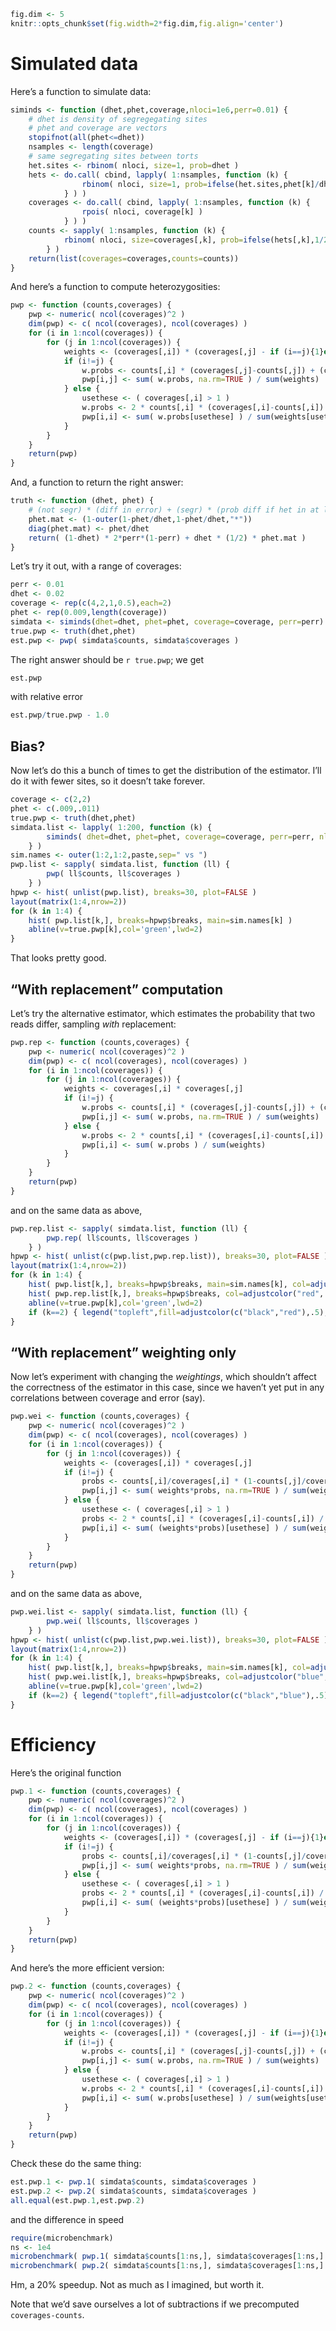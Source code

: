 ```r
fig.dim <- 5
knitr::opts_chunk$set(fig.width=2*fig.dim,fig.align='center')
```

Simulated data
==============

Here's a function to simulate data:
```r
siminds <- function (dhet,phet,coverage,nloci=1e6,perr=0.01) {
    # dhet is density of segregegating sites
    # phet and coverage are vectors
    stopifnot(all(phet<=dhet))
    nsamples <- length(coverage)
    # same segregating sites between torts
    het.sites <- rbinom( nloci, size=1, prob=dhet )
    hets <- do.call( cbind, lapply( 1:nsamples, function (k) { 
                rbinom( nloci, size=1, prob=ifelse(het.sites,phet[k]/dhet,0) )
            } ) )
    coverages <- do.call( cbind, lapply( 1:nsamples, function (k) { 
                rpois( nloci, coverage[k] ) 
            } ) )
    counts <- sapply( 1:nsamples, function (k) {
            rbinom( nloci, size=coverages[,k], prob=ifelse(hets[,k],1/2,perr) )
        } )
    return(list(coverages=coverages,counts=counts))
}
```


And here's a function to compute heterozygosities:
```r
pwp <- function (counts,coverages) {
    pwp <- numeric( ncol(coverages)^2 )
    dim(pwp) <- c( ncol(coverages), ncol(coverages) )
    for (i in 1:ncol(coverages)) {
        for (j in 1:ncol(coverages)) {
            weights <- (coverages[,i]) * (coverages[,j] - if (i==j){1}else{0} )
            if (i!=j) {
                w.probs <- counts[,i] * (coverages[,j]-counts[,j]) + (coverages[,i]-counts[,i]) * counts[,j]
                pwp[i,j] <- sum( w.probs, na.rm=TRUE ) / sum(weights)
            } else {
                usethese <- ( coverages[,i] > 1 )
                w.probs <- 2 * counts[,i] * (coverages[,i]-counts[,i])
                pwp[i,i] <- sum( w.probs[usethese] ) / sum(weights[usethese])
            }
        }
    }
    return(pwp)
}
```

And, a function to return the right answer:
```r
truth <- function (dhet, phet) {
    # (not segr) * (diff in error) + (segr) * (prob diff if het in at least one) * (prob het if segr)
    phet.mat <- (1-outer(1-phet/dhet,1-phet/dhet,"*"))
    diag(phet.mat) <- phet/dhet
    return( (1-dhet) * 2*perr*(1-perr) + dhet * (1/2) * phet.mat )
}
```

Let's try it out, with a range of coverages:
```r
perr <- 0.01
dhet <- 0.02
coverage <- rep(c(4,2,1,0.5),each=2)
phet <- rep(0.009,length(coverage))
simdata <- siminds(dhet=dhet, phet=phet, coverage=coverage, perr=perr)
true.pwp <- truth(dhet,phet)
est.pwp <- pwp( simdata$counts, simdata$coverages )
```

The right answer should be `r true.pwp`; we get
```r
est.pwp
```
with relative error
```r
est.pwp/true.pwp - 1.0
```

Bias?
-----

Now let's do this a bunch of times to get the distribution of the estimator.
I'll do it with fewer sites, so it doesn't take forever.
```r
coverage <- c(2,2)
phet <- c(.009,.011)
true.pwp <- truth(dhet,phet)
simdata.list <- lapply( 1:200, function (k) { 
        siminds( dhet=dhet, phet=phet, coverage=coverage, perr=perr, nloci=1e4 )
    } )
sim.names <- outer(1:2,1:2,paste,sep=" vs ")
pwp.list <- sapply( simdata.list, function (ll) {
        pwp( ll$counts, ll$coverages )
    } )
hpwp <- hist( unlist(pwp.list), breaks=30, plot=FALSE )
layout(matrix(1:4,nrow=2))
for (k in 1:4) {
    hist( pwp.list[k,], breaks=hpwp$breaks, main=sim.names[k] )
    abline(v=true.pwp[k],col='green',lwd=2)
}
```
That looks pretty good.


"With replacement" computation
----------------------------

Let's try the alternative estimator, which estimates the probability that two reads differ, sampling *with* replacement:
```r
pwp.rep <- function (counts,coverages) {
    pwp <- numeric( ncol(coverages)^2 )
    dim(pwp) <- c( ncol(coverages), ncol(coverages) )
    for (i in 1:ncol(coverages)) {
        for (j in 1:ncol(coverages)) {
            weights <- coverages[,i] * coverages[,j]
            if (i!=j) {
                w.probs <- counts[,i] * (coverages[,j]-counts[,j]) + (coverages[,i]-counts[,i]) * counts[,j]
                pwp[i,j] <- sum( w.probs, na.rm=TRUE ) / sum(weights)
            } else {
                w.probs <- 2 * counts[,i] * (coverages[,i]-counts[,i])
                pwp[i,i] <- sum( w.probs ) / sum(weights)
            }
        }
    }
    return(pwp)
}
```

and on the same data as above,
```r
pwp.rep.list <- sapply( simdata.list, function (ll) {
        pwp.rep( ll$counts, ll$coverages )
    } )
hpwp <- hist( unlist(c(pwp.list,pwp.rep.list)), breaks=30, plot=FALSE )
layout(matrix(1:4,nrow=2))
for (k in 1:4) {
    hist( pwp.list[k,], breaks=hpwp$breaks, main=sim.names[k], col=adjustcolor("black",.5) )
    hist( pwp.rep.list[k,], breaks=hpwp$breaks, col=adjustcolor("red",.5), add=TRUE )
    abline(v=true.pwp[k],col='green',lwd=2)
    if (k==2) { legend("topleft",fill=adjustcolor(c("black","red"),.5),legend=c("without replacement","with replacement") ) }
}
```


"With replacement" weighting only
---------------------------------

Now let's experiment with changing the *weightings*, which shouldn't affect the correctness of the estimator in this case,
since we haven't yet put in any correlations between coverage and error (say).
```r
pwp.wei <- function (counts,coverages) {
    pwp <- numeric( ncol(coverages)^2 )
    dim(pwp) <- c( ncol(coverages), ncol(coverages) )
    for (i in 1:ncol(coverages)) {
        for (j in 1:ncol(coverages)) {
            weights <- (coverages[,i]) * coverages[,j]
            if (i!=j) {
                probs <- counts[,i]/coverages[,i] * (1-counts[,j]/coverages[,j]) + (1-counts[,i]/coverages[,i]) * counts[,j]/coverages[,j]
                pwp[i,j] <- sum( weights*probs, na.rm=TRUE ) / sum(weights)
            } else {
                usethese <- ( coverages[,i] > 1 )
                probs <- 2 * counts[,i] * (coverages[,i]-counts[,i]) / ( coverages[,i] * (coverages[,i]-1) )
                pwp[i,i] <- sum( (weights*probs)[usethese] ) / sum(weights[usethese])
            }
        }
    }
    return(pwp)
}
```

and on the same data as above,
```r
pwp.wei.list <- sapply( simdata.list, function (ll) {
        pwp.wei( ll$counts, ll$coverages )
    } )
hpwp <- hist( unlist(c(pwp.list,pwp.wei.list)), breaks=30, plot=FALSE )
layout(matrix(1:4,nrow=2))
for (k in 1:4) {
    hist( pwp.list[k,], breaks=hpwp$breaks, main=sim.names[k], col=adjustcolor("black",.5) )
    hist( pwp.wei.list[k,], breaks=hpwp$breaks, col=adjustcolor("blue",.5), add=TRUE )
    abline(v=true.pwp[k],col='green',lwd=2)
    if (k==2) { legend("topleft",fill=adjustcolor(c("black","blue"),.5),legend=c("without replacement weighting","with replacement weighting") ) }
}
```



Efficiency
==========

Here's the original function
```r
pwp.1 <- function (counts,coverages) {
    pwp <- numeric( ncol(coverages)^2 )
    dim(pwp) <- c( ncol(coverages), ncol(coverages) )
    for (i in 1:ncol(coverages)) {
        for (j in 1:ncol(coverages)) {
            weights <- (coverages[,i]) * (coverages[,j] - if (i==j){1}else{0} )
            if (i!=j) {
                probs <- counts[,i]/coverages[,i] * (1-counts[,j]/coverages[,j]) + (1-counts[,i]/coverages[,i]) * counts[,j]/coverages[,j]
                pwp[i,j] <- sum( weights*probs, na.rm=TRUE ) / sum(weights)
            } else {
                usethese <- ( coverages[,i] > 1 )
                probs <- 2 * counts[,i] * (coverages[,i]-counts[,i]) / ( coverages[,i] * (coverages[,i]-1) )
                pwp[i,i] <- sum( (weights*probs)[usethese] ) / sum(weights[usethese])
            }
        }
    }
    return(pwp)
}
```

And here's the more efficient version:
```r
pwp.2 <- function (counts,coverages) {
    pwp <- numeric( ncol(coverages)^2 )
    dim(pwp) <- c( ncol(coverages), ncol(coverages) )
    for (i in 1:ncol(coverages)) {
        for (j in 1:ncol(coverages)) {
            weights <- (coverages[,i]) * (coverages[,j] - if (i==j){1}else{0} )
            if (i!=j) {
                w.probs <- counts[,i] * (coverages[,j]-counts[,j]) + (coverages[,i]-counts[,i]) * counts[,j]
                pwp[i,j] <- sum( w.probs, na.rm=TRUE ) / sum(weights)
            } else {
                usethese <- ( coverages[,i] > 1 )
                w.probs <- 2 * counts[,i] * (coverages[,i]-counts[,i])
                pwp[i,i] <- sum( w.probs[usethese] ) / sum(weights[usethese])
            }
        }
    }
    return(pwp)
}
```

Check these do the same thing:
```r
est.pwp.1 <- pwp.1( simdata$counts, simdata$coverages )
est.pwp.2 <- pwp.2( simdata$counts, simdata$coverages )
all.equal(est.pwp.1,est.pwp.2)
```
and the difference in speed
```r
require(microbenchmark)
ns <- 1e4
microbenchmark( pwp.1( simdata$counts[1:ns,], simdata$coverages[1:ns,] ), times=20 )
microbenchmark( pwp.2( simdata$counts[1:ns,], simdata$coverages[1:ns,] ), times=20 )
```
Hm, a 20% speedup.  Not as much as I imagined, but worth it.

Note that we'd save ourselves a lot of subtractions if we precomputed `coverages-counts`.
